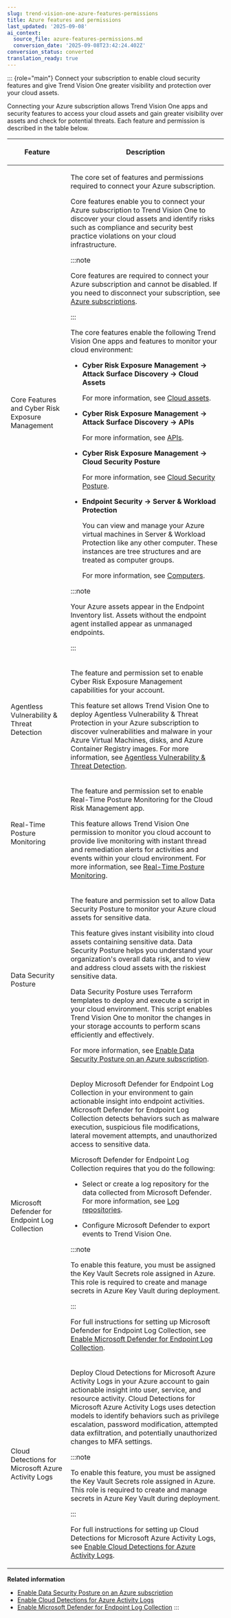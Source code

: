 ```yaml
---
slug: trend-vision-one-azure-features-permissions
title: Azure features and permissions
last_updated: '2025-09-08'
ai_context:
  source_file: azure-features-permissions.md
  conversion_date: '2025-09-08T23:42:24.402Z'
conversion_status: converted
translation_ready: true
---
```


::: {role="main"}
Connect your subscription to enable cloud security features and give Trend Vision One greater visibility and protection over your cloud assets.

Connecting your Azure subscription allows Trend Vision One apps and security features to access your cloud assets and gain greater visibility over assets and check for potential threats. Each feature and permission is described in the table below.

<table>
<thead>
<tr>
<th><p>Feature</p></th>
<th><p>Description</p></th>
</tr>
</thead>
<tbody>
<tr>
<td><p>Core Features and Cyber Risk Exposure Management</p></td>
<td><p>The core set of features and permissions required to connect your Azure subscription.</p>
<p>Core features enable you to connect your Azure subscription to Trend Vision One to discover your cloud assets and identify risks such as compliance and security best practice violations on your cloud infrastructure.</p>


:::note

Core features are required to connect your Azure subscription and cannot be disabled. If you need to disconnect your subscription, see <a href="trend-vision-one-azure-subscriptions">Azure subscriptions</a>.


:::


<p>The core features enable the following Trend Vision One apps and features to monitor your cloud environment:</p>
<ul>
<li><p><strong>Cyber Risk Exposure Management → Attack Surface Discovery → Cloud Assets</strong></p>
<p>For more information, see <a href="trend-vision-one-cloud-assets">Cloud assets</a>.</p></li>
<li><p><strong>Cyber Risk Exposure Management → Attack Surface Discovery → APIs</strong></p>
<p>For more information, see <a href="trend-vision-one-apis">APIs</a>.</p></li>
<li><p><strong>Cyber Risk Exposure Management → Cloud Security Posture</strong></p>
<p>For more information, see <a href="trend-vision-one-cloud-posture">Cloud Security Posture</a>.</p></li>
<li><p><strong>Endpoint Security → Server &amp; Workload Protection</strong></p>
<p>You can view and manage your Azure virtual machines in Server &amp; Workload Protection like any other computer. These instances are tree structures and are treated as computer groups.</p>
<p>For more information, see <a href="trend-vision-one-computers">Computers</a>.</p></li>
</ul>


:::note

<p>Your Azure assets appear in the Endpoint Inventory list. Assets without the endpoint agent installed appear as unmanaged endpoints.</p>


:::

</td>
</tr>
<tr>
<td><p>Agentless Vulnerability &amp; Threat Detection</p></td>
<td><p>The feature and permission set to enable Cyber Risk Exposure Management capabilities for your account.</p>
<p>This feature set allows Trend Vision One to deploy Agentless Vulnerability &amp; Threat Protection in your Azure subscription to discover vulnerabilities and malware in your Azure Virtual Machines, disks, and Azure Container Registry images. For more information, see <a href="trend-vision-one-agentless-vulnerability-threat">Agentless Vulnerability &amp; Threat Detection</a>.</p></td>
</tr>
<tr>
<td><p>Real-Time Posture Monitoring</p></td>
<td><p>The feature and permission set to enable Real-Time Posture Monitoring for the Cloud Risk Management app.</p>
<p>This feature allows Trend Vision One permission to monitor you cloud account to provide live monitoring with instant thread and remediation alerts for activities and events within your cloud environment. For more information, see <a href="trend-vision-one-real-time-threat-monitoring">Real-Time Posture Monitoring</a>.</p></td>
</tr>
<tr>
<td><p>Data Security Posture</p></td>
<td><p>The feature and permission set to allow Data Security Posture to monitor your Azure cloud assets for sensitive data.</p>
<p>This feature gives instant visibility into cloud assets containing sensitive data. Data Security Posture helps you understand your organization's overall data risk, and to view and address cloud assets with the riskiest sensitive data.</p>
<p>Data Security Posture uses Terraform templates to deploy and execute a script in your cloud environment. This script enables Trend Vision One to monitor the changes in your storage accounts to perform scans efficiently and effectively.</p>
<p>For more information, see <a href="trend-vision-one-data-security-posture-azure">Enable Data Security Posture on an Azure subscription</a>.</p></td>
</tr>
<tr>
<td><p>Microsoft Defender for Endpoint Log Collection</p></td>
<td><p>Deploy Microsoft Defender for Endpoint Log Collection in your environment to gain actionable insight into endpoint activities. Microsoft Defender for Endpoint Log Collection detects behaviors such as malware execution, suspicious file modifications, lateral movement attempts, and unauthorized access to sensitive data.</p>
<p>Microsoft Defender for Endpoint Log Collection requires that you do the following:</p>
<ul>
<li><p>Select or create a log repository for the data collected from Microsoft Defender. For more information, see <a href="trend-vision-one-log-repositories">Log repositories</a>.</p></li>
<li><p>Configure Microsoft Defender to export events to Trend Vision One.</p></li>
</ul>


:::note

To enable this feature, you must be assigned the Key Vault Secrets role assigned in Azure. This role is required to create and manage secrets in Azure Key Vault during deployment.


:::


<p>For full instructions for setting up Microsoft Defender for Endpoint Log Collection, see <a href="trend-vision-one-ms-defender-endpoint-log-collection">Enable Microsoft Defender for Endpoint Log Collection</a>.</p></td>
</tr>
<tr>
<td><p>Cloud Detections for Microsoft Azure Activity Logs</p></td>
<td><p>Deploy Cloud Detections for Microsoft Azure Activity Logs in your Azure account to gain actionable insight into user, service, and resource activity. Cloud Detections for Microsoft Azure Activity Logs uses detection models to identify behaviors such as privilege escalation, password modification, attempted data exfiltration, and potentially unauthorized changes to MFA settings.</p>


:::note

To enable this feature, you must be assigned the Key Vault Secrets role assigned in Azure. This role is required to create and manage secrets in Azure Key Vault during deployment.


:::


<p>For full instructions for setting up Cloud Detections for Microsoft Azure Activity Logs, see <a href="trend-vision-one-azure-cloud-detection">Enable Cloud Detections for Azure Activity Logs</a>.</p></td>
</tr>
</tbody>
</table>

**Related information**

- [Enable Data Security Posture on an Azure subscription](data-security-posture-azure-3.mdx)
- [Enable Cloud Detections for Azure Activity Logs](azure-cloud-detection.mdx)
- [Enable Microsoft Defender for Endpoint Log Collection](ms-defender-endpoint-log-collection.mdx)
:::
